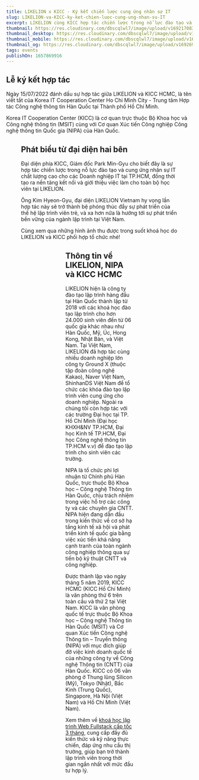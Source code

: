 ```yaml
---
title: LIKELION x KICC - Ký kết chiến lược cung ứng nhân sự IT
slug: LIKELION-va-KICC-ky-ket-chien-luoc-cung-ung-nhan-su-IT
excerpt: LIKELION cùng KICC hợp tác chiến lược trong nỗ lực đào tạo và cung ứng nhân sự IT chất lượng cao cho các Doanh nghiệp IT tại TP.HCM
thumbnail: https://res.cloudinary.com/dbscqlwl7/image/upload/v1692170837/blogs/LIKELION-va-KICC-ky-ket-chien-luoc-cung-ung-nhan-su-IT/KICC_Thumbnail_zkp6mf.png
thumbnail_desktop: https://res.cloudinary.com/dbscqlwl7/image/upload/v1692170837/blogs/LIKELION-va-KICC-ky-ket-chien-luoc-cung-ung-nhan-su-IT/KICC_Desktop_rfggpe.png
thumbnail_mobile: https://res.cloudinary.com/dbscqlwl7/image/upload/v1692170837/blogs/LIKELION-va-KICC-ky-ket-chien-luoc-cung-ung-nhan-su-IT/KICC_Mobile_tb6i8f.png
thumbnail_og: https://res.cloudinary.com/dbscqlwl7/image/upload/v1692693163/blogs/LIKELION-va-KICC-ky-ket-chien-luoc-cung-ung-nhan-su-IT/KICC_Thumbnail_Social_svnjvk.png
tags: events
publishOn: 1657869916
---
```


## Lễ ký kết hợp tác

Ngày 15/07/2022 đánh dấu sự hợp tác giữa LIKELION và KICC HCMC, là tên viết tắt của Korea IT Cooperation Center Ho Chi Minh City - Trung tâm Hợp tác Công nghệ thông tin Hàn Quốc tại Thành phố Hồ Chí Minh.

Korea IT Cooperation Center (KICC) là cơ quan trực thuộc Bộ Khoa học và Công nghệ thông tin (MSIT) cùng với Cơ quan Xúc tiến Công nghiệp Công nghệ thông tin Quốc gia (NIPA) của Hàn Quốc.

<Figure
  imageUrl="https://res.cloudinary.com/dbscqlwl7/image/upload/v1692170836/blogs/LIKELION-va-KICC-ky-ket-chien-luoc-cung-ung-nhan-su-IT/1_nukfhz.jpg"
  caption="Buổi ký kết hợp tác giữa LIKELION và KICC"
/>

## Phát biểu từ đại diện hai bên

Đại diện phía KICC, Giám đốc Park Min-Gyu cho biết đây là sự hợp tác chiến lược trong nỗ lực đào tạo và cung ứng nhân sự IT chất lượng cao cho các Doanh nghiệp IT tại TP.HCM, đồng thời tạo ra nền tảng kết nối và giới thiệu việc làm cho toàn bộ học viên tại LIKELION.

Ông Kim Hyeon-Gyu, đại diện LIKELION Vietnam hy vọng lần hợp tác này sẽ trở thành bệ phóng thúc đẩy sự phát triển của thế hệ lập trình viên trẻ, và xa hơn nữa là hướng tới sự phát triển bền vững của ngành lập trình tại Việt Nam.

Cùng xem qua những hình ảnh thu được trong suốt khoá học do LIKELION và KICC phối hợp tổ chức nhé!

<Figure
  imageUrl="https://res.cloudinary.com/dbscqlwl7/image/upload/v1692170837/blogs/LIKELION-va-KICC-ky-ket-chien-luoc-cung-ung-nhan-su-IT/2_mhcu60.jpg"
  caption="Buổi giới thiệu về KICC HCMC và kết nối việc làm tại các công ty IT Hàn Quốc sau khoá học"
/>

<Figure
  imageUrl="https://res.cloudinary.com/dbscqlwl7/image/upload/v1692170837/blogs/LIKELION-va-KICC-ky-ket-chien-luoc-cung-ung-nhan-su-IT/3_y56viq.jpg"
  caption="Địa điểm lớp học tại KICC HCMC"
/>

<Figure
  imageUrl="https://res.cloudinary.com/dbscqlwl7/image/upload/v1692170838/blogs/LIKELION-va-KICC-ky-ket-chien-luoc-cung-ung-nhan-su-IT/4_z4r4rp.jpg"
  caption="Không gian lớp học diễn ra vào tháng 9 tại KICC HCMC (học viên được trang bị máy tính bàn phục vụ cho việc học tại chỗ) "
/>

## **Thông tin về LIKELION, NIPA và KICC HCMC**

LIKELION hiện là công ty đào tạo lập trình hàng đầu tại Hàn Quốc thành lập từ 2018 với các khoá học đào tạo lập trình cho hơn 24.000 sinh viên đến từ 06 quốc gia khác nhau như Hàn Quốc, Mỹ, Úc, Hong Kong, Nhật Bản, và Việt Nam. Tại Việt Nam, LIKELION đã hợp tác cùng nhiều doanh nghiệp lớn công ty Ground X (thuộc tập đoàn công nghệ Kakao), Naver Việt Nam, ShinhanDS Việt Nam để tổ chức các khóa đào tạo lập trình viên cung ứng cho doanh nghiệp. Ngoài ra chúng tôi còn hợp tác với các trường Đại học tại TP. Hồ Chí Minh (Đại học KHXH&NV TP.HCM, Đại học Kinh tế TP.HCM, Đại học Công nghệ thông tin TP.HCM v.v) để đào tạo lập trình cho sinh viên các trường.

NIPA là tổ chức phi lợi nhuận từ Chính phủ Hàn Quốc, trực thuộc Bộ Khoa học – Công nghệ Thông tin Hàn Quốc, chịu trách nhiệm trong việc hỗ trợ các công ty và các chuyên gia CNTT. NIPA hiện đang dẫn đầu trong kiến thức về cơ sở hạ tầng kinh tế xã hội và phát triển kinh tế quốc gia bằng việc xúc tiến khả năng cạnh tranh của toàn ngành công nghiệp thông qua sự tiến bộ kỹ thuật CNTT và công nghiệp.

Được thành lập vào ngày tháng 5 năm 2019, KICC HCMC (KICC Hồ Chí Minh) là văn phòng thứ 6 trên toàn cầu và thứ 2 tại Việt Nam. KICC là văn phòng quốc tế trực thuộc Bộ Khoa học – Công nghệ Thông tin Hàn Quốc (MSIT) và Cơ quan Xúc tiến Công nghệ Thông tin – Truyền thông (NIPA) với mục đích giúp đỡ việc kinh doanh quốc tế của những công ty về Công nghệ Thông tin (CNTT) của Hàn Quốc. KICC có 06 văn phòng ở Thung lũng Silicon (Mỹ), Tokyo (Nhật), Bắc Kinh (Trung Quốc), Singapore, Hà Nội (Việt Nam) và Hồ Chí Minh (Việt Nam).

Xem thêm về [khoá học lập trình Web Fullstack cấp tốc 3 tháng](https://www.likelion.edu.vn/courses/khoa-hoc-lap-trinh-web-fullstack), cung cấp đầy đủ kiến thức và kỹ năng thực chiến, đáp ứng nhu cầu thị trường, giúp bạn trở thành lập trình viên trong thời gian ngắn nhất với mức đầu tư hợp lý.
